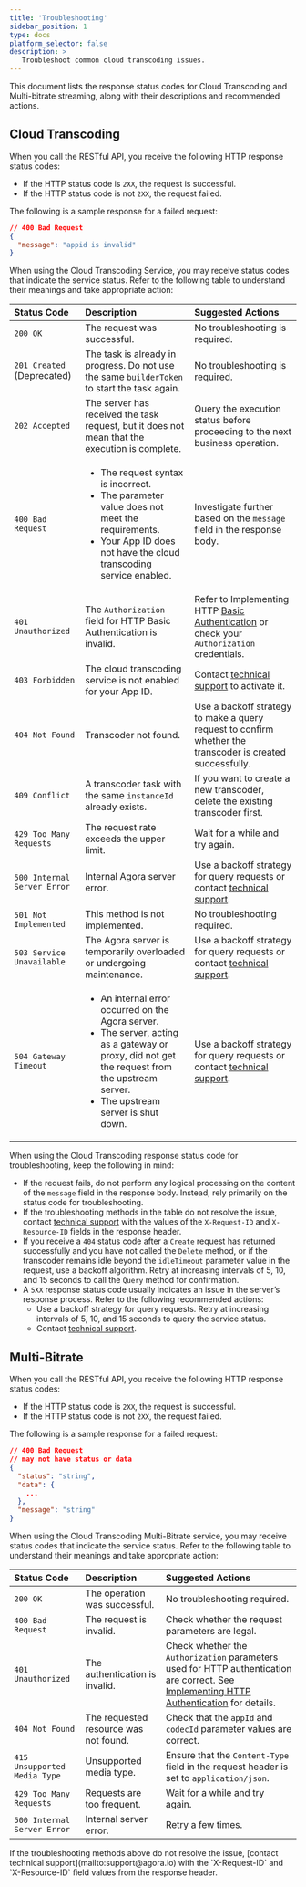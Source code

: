 ```yaml
---
title: 'Troubleshooting'
sidebar_position: 1
type: docs
platform_selector: false
description: >
   Troubleshoot common cloud transcoding issues.
---
```


This document lists the response status codes for Cloud Transcoding and Multi-bitrate streaming, along with their descriptions and recommended actions.

## Cloud Transcoding

When you call the RESTful API, you receive the following HTTP response status codes:

- If the HTTP status code is `2XX`, the request is successful.
- If the HTTP status code is not `2XX`, the request failed.

The following is a sample response for a failed request:

```json
// 400 Bad Request
{
  "message": "appid is invalid"
}
```

When using the Cloud Transcoding Service, you may receive status codes that indicate the service status. Refer to the following table to understand their meanings and take appropriate action:

| Status Code | Description | Suggested Actions |
|:-------------|:---------|:-------------------|
| `200 OK` | The request was successful. | No troubleshooting is required. |
| `201 Created` (Deprecated) | The task is already in progress. Do not use the same `builderToken` to start the task again. | No troubleshooting is required. |
| `202 Accepted` | The server has received the task request, but it does not mean that the execution is complete. | Query the execution status before proceeding to the next business operation. |
| `400 Bad Request` | <ul><li>The request syntax is incorrect.</li><li>The parameter value does not meet the requirements.</li><li>Your App ID does not have the cloud transcoding service enabled.</li></ul> | Investigate further based on the `message` field in the response body. |
| `401 Unauthorized` | The `Authorization` field for HTTP Basic Authentication is invalid. | Refer to Implementing HTTP [Basic Authentication](../authentication) or check your `Authorization` credentials. |
| `403 Forbidden` | The cloud transcoding service is not enabled for your App ID. | Contact [technical support](mailto:support@agora.io) to activate it. |
| `404 Not Found` | Transcoder not found. | Use a backoff strategy to make a query request to confirm whether the transcoder is created successfully. |
| `409 Conflict` | A transcoder task with the same `instanceId` already exists. | If you want to create a new transcoder, delete the existing transcoder first. |
| `429 Too Many Requests` | The request rate exceeds the upper limit. | Wait for a while and try again. |
| `500 Internal Server Error` | Internal Agora server error. | Use a backoff strategy for query requests or contact [technical support](mailto:support@agora.io). |
| `501 Not Implemented` | This method is not implemented. | No troubleshooting required. |
| `503 Service Unavailable` | The Agora server is temporarily overloaded or undergoing maintenance. | Use a backoff strategy for query requests or contact [technical support](mailto:support@agora.io). |
| `504 Gateway Timeout` | <ul><li>An internal error occurred on the Agora server.</li><li>The server, acting as a gateway or proxy, did not get the request from the upstream server.</li><li>The upstream server is shut down.</li></ul> | Use a backoff strategy for query requests or contact [technical support](mailto:support@agora.io). |

When using the Cloud Transcoding response status code for troubleshooting, keep the following in mind:

- If the request fails, do not perform any logical processing on the content of the `message` field in the response body. Instead, rely primarily on the status code for troubleshooting.  
- If the troubleshooting methods in the table do not resolve the issue, contact [technical support](mailto:support@agora.io) with the values of the `X-Request-ID` and `X-Resource-ID` fields in the response header.  
- If you receive a `404` status code after a `Create` request has returned successfully and you have not called the `Delete` method, or if the transcoder remains idle beyond the `idleTimeout` parameter value in the request, use a backoff algorithm. Retry at increasing intervals of 5, 10, and 15 seconds to call the `Query` method for confirmation.  
- A `5XX` response status code usually indicates an issue in the server’s response process. Refer to the following recommended actions:  
    - Use a backoff strategy for query requests. Retry at increasing intervals of 5, 10, and 15 seconds to query the service status.  
    - Contact [technical support](mailto:support@agora.io).  

## Multi-Bitrate

When you call the RESTful API, you receive the following HTTP response status codes:

- If the HTTP status code is `2XX`, the request is successful.
- If the HTTP status code is not `2XX`, the request failed.

The following is a sample response for a failed request:

```json
// 400 Bad Request
// may not have status or data
{
  "status": "string",
  "data": {
    ...
  },
  "message": "string"
}
```
When using the Cloud Transcoding Multi-Bitrate service, you may receive status codes that indicate the service status. Refer to the following table to understand their meanings and take appropriate action:

| Status Code | Description                          | Suggested Actions |
|:------------|:-------------------------------------|:------------------|
| `200 OK` | The operation was successful. | No troubleshooting required. |
| `400 Bad Request` | The request is invalid. | Check whether the request parameters are legal. |
| `401 Unauthorized` | The authentication is invalid. | Check whether the `Authorization` parameters used for HTTP authentication are correct. See [Implementing HTTP Authentication](#) for details. |
| `404 Not Found` | The requested resource was not found. | Check that the `appId` and `codecId` parameter values are correct. |
| `415 Unsupported Media Type` | Unsupported media type. | Ensure that the `Content-Type` field in the request header is set to `application/json`. |
| `429 Too Many Requests` | Requests are too frequent. | Wait for a while and try again. |
| `500 Internal Server Error` | Internal server error. | Retry a few times. |

<Admonition type="info">
If the troubleshooting methods above do not resolve the issue, [contact technical support](mailto:support@agora.io) with the `X-Request-ID` and `X-Resource-ID` field values from the response header.
</Admonition>